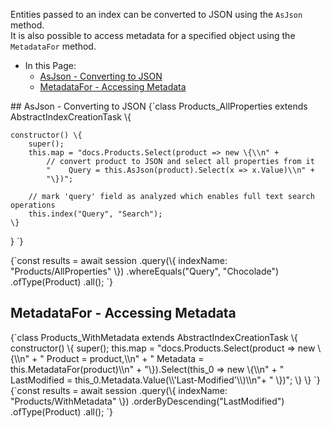 
<Admonition type="note" title="">

Entities passed to an index can be converted to JSON using the `AsJson` method.  
It is also possible to access metadata for a specified object using the `MetadataFor` method.  

* In this Page:  
   * [AsJson - Converting to JSON](../indexes/converting-to-json-and-accessing-metadata.mdx#asjson---converting-to-json)  
   * [MetadataFor - Accessing Metadata](../indexes/converting-to-json-and-accessing-metadata.mdx#metadatafor---accessing-metadata)  

</Admonition>
## AsJson - Converting to JSON

<TabItem value="indexes_1" label="indexes_1">
<CodeBlock language="js">
{`class Products_AllProperties extends AbstractIndexCreationTask \{

    constructor() \{
        super();
        this.map = "docs.Products.Select(product => new \{\\n" +
            // convert product to JSON and select all properties from it
            "    Query = this.AsJson(product).Select(x => x.Value)\\n" +
            "\})";

        // mark 'query' field as analyzed which enables full text search operations
        this.index("Query", "Search");
    \}
\}
`}
</CodeBlock>
</TabItem>

<TabItem value="indexes_2" label="indexes_2">
<CodeBlock language="js">
{`const results = await session
    .query(\{ indexName: "Products/AllProperties" \})
    .whereEquals("Query", "Chocolade")
    .ofType(Product)
    .all();
`}
</CodeBlock>
</TabItem>



## MetadataFor - Accessing Metadata

<TabItem value="indexes_3" label="indexes_3">
<CodeBlock language="js">
{`class Products_WithMetadata extends AbstractIndexCreationTask \{
    constructor() \{
        super();
        this.map = "docs.Products.Select(product => new \{\\n" +
            "    Product = product,\\n" +
            "    Metadata = this.MetadataFor(product)\\n" +
            "\}).Select(this_0 => new \{\\n" +
            "       LastModified = this_0.Metadata.Value<DateTime>(\\'Last-Modified'\\)\\n"+
            "   \})";
    \}
\}
`}
</CodeBlock>
</TabItem>

<TabItem value="indexes_4" label="indexes_4">
<CodeBlock language="js">
{`const results = await session
    .query(\{ indexName: "Products/WithMetadata" \})
    .orderByDescending("LastModified")
    .ofType(Product)
    .all();
`}
</CodeBlock>
</TabItem>





